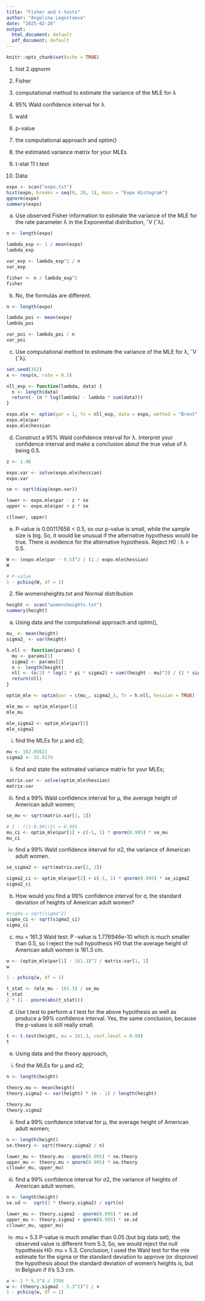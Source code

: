 ---
title: "Fisher and t-tests"
author: "Angelina Legostaeva"
date: "2025-02-28"
output:
  html_document: default
  pdf_document: default
---

```{r setup, include=FALSE}
knitr::opts_chunk$set(echo = TRUE)
```


1. hist
2.qqnorm
3. Fisher
4. computational method to estimate the variance of the MLE for λ
5. 95% Wald confidence interval for λ

6. wald
7. p-value

8. the computational approach and optim()
9. the estimated variance matrix for your MLEs

10. t-stat
11 t.test




1. 
Data:
```{r}
expo <- scan("expo.txt")
hist(expo, breaks = seq(0, 20, 1), main = "Expo Histogram")
qqnorm(expo)
summary(expo)
```
###################################################################################

(a) Use observed Fisher information to estimate the variance of 
the MLE for the rate parameter λ in the Exponential distribution, ˆV (ˆλ).

```{r}
n <- length(expo)

lambda_exp <- 1 / mean(expo)
lambda_exp

var_exp <- lambda_exp^2 / n
var_exp

fisher <- n / lambda_exp^2
fisher
```

(b)  No, the formulas are different. 
```{r}
n <- length(expo)

lambda_poi <- mean(expo)
lambda_poi

var_poi <- lambda_poi / n
var_poi
```
###################################################################################

(c) Use computational method to estimate the variance of the MLE for λ, ˆV (ˆλ).
```{r}
set.seed(352) 
x <- rexp(n, rate = 0.5) 

nll_exp <- function(lambda, data) {
  n <- length(data)
  return(- (n * log(lambda) - lambda * sum(data))) 
}

expo.mle <- optim(par = 1, fn = nll_exp, data = expo, method = "Brent", lower = 0.001, upper = 10, hessian = TRUE)
expo.mle$par
expo.mle$hessian
```
###################################################################################

(d) Construct a 95% Wald confidence interval for λ. Interpret your confidence interval and
make a conclusion about the true value of λ being 0.5.
```{r}
z <- 1.96

expo.var <- solve(expo.mle$hessian)
expo.var

se <- sqrt(diag(expo.var))

lower <- expo.mle$par - z * se
upper <- expo.mle$par + z * se

c(lower, upper)
```
###################################################################################

(e)
P-value is 0.00117656 < 0.5, so our p-value is small, while the sample size is big. 
So, it would be unusual if the alternative hypothesis would be true. 
There is evidence for the alternative hypothesis. Reject H0 : λ = 0.5.
```{r}
W <- (expo.mle$par - 0.5)^2 / (1 / expo.mle$hessian)
W

# P-value
1 - pchisq(W, df = 1)
```
###################################################################################

2. file womensheights.txt and Normal distribution

```{r}
height <- scan("womensheights.txt")
summary(height)
```

(a) Using data and the computational approach and optim(),
```{r}
mu_ <- mean(height)
sigma2_ <- var(height)

h.nll <- function(params) {
  mu <- params[1]
  sigma2 <- params[2]
  n <- length(height)
  nll <- (n/2) * log(2 * pi * sigma2) + sum((height - mu)^2) / (2 * sigma2)
  return(nll)
}

optim_mle <- optim(par = c(mu_, sigma2_), fn = h.nll, hessian = TRUE)

mle_mu <- optim_mle$par[1] 
mle_mu

mle_sigma2 <- optim_mle$par[2]
mle_sigma2
```
###################################################################################

i. find the MLEs for μ and σ2;
```{r}
mu <- 162.05621  
sigma2 <- 52.9174
```
ii. find and state the estimated variance matrix for your MLEs;
```{r}
matrix.var <- solve(optim_mle$hessian)
matrix.var
```

iii. find a 99% Wald confidence interval for μ, the average height of American adult women;
```{r}
se_mu <- sqrt(matrix.var[1, 1])

# 1 - ((1-0.99)/2) = 0.995
mu_ci <- optim_mle$par[1] + c(-1, 1) * qnorm(0.995) * se_mu
mu_ci
```
###################################################################################

iv. find a 99% Wald confidence interval for σ2, the variance of American adult women.
```{r}
se_sigma2 <- sqrt(matrix.var[2, 2])

sigma2_ci <- optim_mle$par[2] + c(-1, 1) * qnorm(0.995) * se_sigma2
sigma2_ci
```


(b) How would you find a 99% confidence interval for σ, the standard deviation of heights
of American adult women?
```{r}
#sigma = sqrt(sigma^2)
sigma_ci <- sqrt(sigma2_ci)
sigma_ci
```
###################################################################################

(c) mu = 161.3 
Wald test:
P -value is 1.776946e-10 which is much smaller than 0.5, 
so I reject the null hypothesis H0 that 
the average height of American adult women is 161.3 cm. 
```{r}
w <- (optim_mle$par[1] - 161.3)^2 / matrix.var[1, 1]
w

1 - pchisq(w, df = 1)
```

###################################################################################

```{r}
t_stat <- (mle_mu - 161.3) / se_mu
t_stat
2 * (1 - pnorm(abs(t_stat)))
```
###################################################################################

(d) Use t.test to perform a t test for the above hypothesis as well as produce a 99%
confidence interval. Yes, the same conclusion, because the p-values is still really small.
```{r}
t <- t.test(height, mu = 161.3, conf.level = 0.99)
t
```


(e) Using data and the theory approach,

i. find the MLEs for μ and σ2;
```{r}
n <- length(height)
      
theory.mu <- mean(height)
theory.sigma2 <- var(height) * (n - 1) / length(height)

theory.mu
theory.sigma2
```

ii. find a 99% confidence interval for μ, the average height of American adult women;
```{r}
n <- length(height)
se.theory <- sqrt(theory.sigma2 / n)

lower_mu <- theory.mu - qnorm(0.995) * se.theory
upper_mu <- theory.mu + qnorm(0.995) * se.theory
c(lower_mu, upper_mu)
```

iii. find a 99% confidence interval for σ2, the variance of heights of American adult
women.

```{r}
n <- length(height)
se.sd <-  sqrt(2 * theory.sigma2) / sqrt(n)

lower_mu <- theory.sigma2 - qnorm(0.995) * se.sd
upper_mu <- theory.sigma2 + qnorm(0.995) * se.sd
c(lower_mu, upper_mu)
```

iv. mu = 5.3
P-value is much smaller than 0.05 (but big data set); the observed value is different from 5.3, 
So, we would reject the null hypothesis H0: mu = 5.3. Conclusion, I used the Wald test for 
the mle estimate for the sigma or the standard deviation to approve (or disprove) 
the hypothesis about the standard deviation of women’s heights is, but in Belgium  if it’s 5.3 cm.
```{r}
v <- 2 * 5.3^4 / 3766
w <- (theory.sigma2 - 5.3^2)^2 / v
1 - pchisq(w, df = 1)
```
